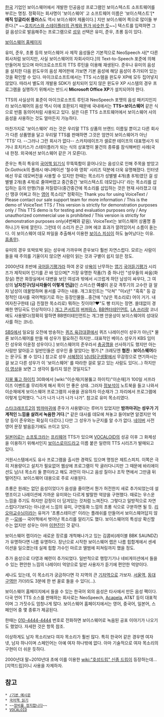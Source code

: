 [[한국]] 기업인 보이스웨어에서 개발한 인공음성 프로그램인 보이스텍스트 소프트웨어를 부르는 명칭. 정확히는 회사명이 '보이스웨어' 고 소프트웨어 이름은 '보이스텍스트'[* '''매직 잉글리쉬 플러스'''도 역시 보이스웨어 제품이다.] 지만 보이스웨어 쪽으로 많이들 부른다.[* ~~[[보통명사가 된 고유명사들|호치키스와 스테이플러의 관계와 뭔가 비슷한 듯]]~~] 텍스트를 입력하면 그걸 음성으로 발음해주는 프로그램으로 [[성우]] 선택은 유미, 준우, 초롱 등이 있다.

[http://www.voiceware.co.kr 보이스웨어 홈페이지]

유미, 준우, 초롱 등의 보이스웨어 사 제작 음성들은 기본적으로 NeoSpeech 사[* 다른 회사처럼 보이지만, 사실 보이스웨어의 자회사이다.]의 Text-to-Speech 포준에 의해 만들어져 있으며 마이크로소프트의 TTS 루틴을 이용해 재생된다. 준우나 유미의 음성을 설치한 다음 윈도우의 음성 제어판에 가보면 기본 음성에 해당 음성이 추가되어 있는 것을 확인할 수 있다. 마이크로소프트에서는 TTS 시스템을 윈도우 XP에 모두 집어넣지 않았다. 따라서 별도의 개발용 SDK가 설치되어 있지 않은 윈도우 XP 시스템의 경우 프로그램을 실행하기 위해서는 반드시 '''Microsoft Office XP'''가 설치되어야 한다.

TTS의 사실상의 표준이 마이크로소프트 루틴과 NeoSpeech 포맷의 음성 패키지인지라 보이스웨어의 음성 역시 이에 호환되기 때문에 국내에서는 '''TTS=보이스웨어''' 같은 식으로 반쯤 동의어처럼 사용되고 있다. 실은 다른 TTS 소프트웨어에서 보이스웨어 사의 음성을 사용하는 것도 얼마든지 가능하다.

마찬가지로 '보이스웨어' 라는 것은 우리말 TTS 상품의 브랜드 이름일 뿐이고 다른 회사가 다른 상품명을 달고 우리말 TTS를 판매하면 그것은 엄연이 보이스웨어가 아닌 'TTS' 다. --그러나 그런 회사가 없다-- 스카치테이프가 셀로판 테이프의 대표명사가 되거나 호치키스가 스테이플러가 되는 식의 상표명이 물건의 종류를 잠식해버린 사례(국내 한정. 외국에선 보이스웨어 같은 거 모른다).

준우는 특히 특유의 [[국어책 읽기]]식 무뚝뚝함이 묻어나오는 음성으로 인해 주목을 받았고 Dr.Gothick의 플래시 애니메이션 '철수와 영희' 시리즈 덕분에 더욱 유명해졌다. 인터넷에선 무료 데모버전을 사용할 수 있지만 한때는 목소리가 성별별 4개(총 8개)였던 걸 성별별 2개(총 4개)로 줄여버렸고 중간중간 '보이스텍스트 데모입니다' 라는 목소리를 삽입하는 등의 만행(?)을 저질렀다(중간중간에 목소리를 삽입하는 것은 현재 사라졌고 대신 땡큐 어쩌고 하는 [[영어]] 목소리[* 정확히는 Thank you for using VoiceText / Please contact our sale support team for more information / This is the demo of VoiceText TTS / This version is strictly for demonstration purposes only / This TTS demo is for testing and evaluation purposes only / Any unauthorized commercial use is prohibited / This version is strictly for demonstration purposes only(4번째와 같음). VoiceText는 보이스웨어 상품명 중 하나.]가 뒤에 깔린다. 그런데 이 소리가 은근 크며 에코 효과가 깔려있어서 소름이 돋는다. 이 보이스웨어 데모 파일을 추출해서 이용한 [[보이스 피싱]]이 하도 늘어났다는 이유. [[흠좀무]]).

유미의 경우 또박또박 읽는 성우에 가까우며 준우보다 훨씬 자연스럽다. 모르는 사람이 들을 때 주의를 기울이지 않으면 사람이 읽는 것과 구별이 쉽지 않은 정도.

2000년대 초반에 [[국어듣기평가]]라 하여 온갖 상[[욕]]이 난무하는 [[엽기]] [[국어듣기평가]] 시리즈가 제작되어 인기를 끈 바 있으며[* 가장 유명한 작품(?) 중 하나인 "성우들의 싸움(화장실) 편은 화장실에서 대변을 보던 여성과 밖에서 시끄럽게 하던 남성이 싸우다, 그 여성의 '''남자친구(당사자들이 이렇게 언급)'''인 스미스란 '''여성'''이 온갖 격투기의 고수란 걸 알자 남성이 데꿀멍하며 용서를 구하는 내용. 개그포인트는 "닥쳐" "미x년" "흑흑" 등 감정적인 대사를 국어책읽기로 하는 등장인물들...중간에 "(낮은 목소리로) 어이 거기. 내 여자친구한테 (급 친절한 목소리로) 뭐하는 짓이야?♥"도 빵 터지는 장면. 쓸데없이 경쾌한 엔딩곡도 인상적이다.] [[개그 콘서트]]의 [[버퍼링스]], [[BB엔터테인먼트]], [[LA 쓰리랑]] 코너에도 사용됐다(정확히 말하면 BB엔터테인먼트는 개그맨 안윤상이 보이스웨어의 성대모사를 하는 코너).

[[SBS]]에서 일요일 오전에 방송하는 [[퀴즈 육감대결]]에서 퀴즈 나레이션이 성우가 아닌[* 물론 보이스웨어를 만들 때 성우가 필요하긴 하지만...대표적인 베이스 성우가 KBS 임미진 성우와 이윤정 성우이다.] 보이스웨어의 준우라서 [[충공깽]]을 선사하기도 했지만 아는 사람만 알아듣고 일반인들은 성우인 줄 알았다는 평가.[* 크레딧엔 '''협찬 : 보이스웨어'''라는 문구도 볼 수 있다.] 참고로 성우 [[서혜정]]이 [[남녀탐구생활]]에서 무감정으로 연기하시는 걸 보고 다른 성우가 이 '보이스웨어' 를 따라한 걸로 알고 있는 사람도 있다(...) 하지만 [http://video.nate.com/208134693 이 영상]을 보면 그 생각이 틀리지 않은 것일지도?

[[지붕 뚫고 하이킥]] 30화에서 [wiki:"이순재(지붕뚫고 하이킥)"이순재]가 100일 서프라이즈 이벤트를 무리하게 해서 목이 안 좋은 상태. 그러자 [[정보석]]이 노트북을 들고 나와서 이순재에게 보이스웨어 프로그램의 사용을 권유하자 이순재가 그 자리에서 프로그램에 이렇게 입력했다. "나가 나가 나가 나가 나가". 참고로 유미 목소리였다.

[[스타크래프트2]]의 [[밤까마귀]]에 준우가 사용됐다는 루머가 있었지만 '''밤까마귀는 성우가 기계적인 느낌을 살려서 녹음한 거다'''.[* 같은 대사를 데모에 쳐놓고 들어보면 알겠지만 억양 등이 준우와는 확실히 다르다.] 다만 그 성우가 누군지를 알 수가 없다. [[네이버]] 사전 영어 문장 발음듣기에도 쓰이고 있다.

[[일본어]]로는 [[소프토크]]라는 [[프리웨어]] TTS가 있으며 [[VOCALOID]]의 성공 이후 그 화제성을 이용하기 위해서인지 [[보이스로이드]]라고 이름 붙은 일련의 TTS 시리즈가 발매되고 있다.

거원시스템에서도 유사 프로그램을 출시한 경력도 있으며 명칭은 제트스피치. 이쪽은 극히 저용량이고 설치가 필요없어 웹상에 프로그램이 막 굴러다니지만 그 때문에 바리에이션도 남/녀 목소리 둘 뿐이라고 해도 과언이 아니고 음성 질이나 조작 면에서 그만큼 뒤떨어진다. 보이스웨어 대용으로 주로 사용된다.

초롱은 원래는 없던 음성이었다가 음성을 줄이면서 뭔가 허전한지 새로 추가되었는데 설명조이고 나레이션에 가까운 유미와는 다르게 발랄한 억양을 구현했다. 때로는 우스운 느낌을 주기도 하지만 감정이 더 담겨있는 것처럼 느껴진다. 그렇다고 일방적으로 자연스럽다기보다는 아나운서 느낌의 유미, 구연동화 느낌의 초롱 식으로 구분하면 될 듯. [[리오마교수님]]이라는 유저가 '초롱스테이션' 이라는 플래쉬를 만들어서 보이스웨어답지 않은 --[[모에]]-- 국어책에서 벗어난 목소리를 알리기도 했다. 보이스웨어의 특성상 확신할 수는 없지만 성우는 아마 [[이현진]]인 것 같다.

보이스웨어 랩이라는 새로운 장르를 개척해나가고 있는 김콤비(레이블 BBK SAUNDZ)가 유명하다면 나름 유명하다. 장난으로 시작한 보이스웨어 랩은 나름 힙합계에서 센세이션을 일으켰는데 실제 힙합 가수인 마르코 앨범에 피쳐링까지 했을 정도.

추가 음성으로 다영과 혜련이 추가되었다. 일반적으로 행망기기나 네비게이션에서 들을 수 있는 편안한 느낌의 나레이터 억양으로 일반 사용자가 듣기에 편안한 억양이다.

세나도 있는데, 이 목소리가 궁금하다면 각 지역의 큰 [[기차역]]으로 가보자. [[서울역]], [[동대구역]]만 가더라도 3분에 한 번 꼴로 들을 수 있다(...). 

보이스웨어 홈페이지에서 들을 수 있는 한국어 외의 음성은 타사에서 만든 음성 팩이다. 다국 언어 TTS 소스를 판매하는 회사로는 NeoSpeech, [http://www.acapela-group.com/ Acapela], AT&T 등이 대표적이며 그 가짓수도 엄청나게 많다. 보이스웨어 홈페이지에서는 영어, 중국어, 일본어, 스페인어 중 몇 종류가 제공된다.

한때는 [[010-4444-4444]] 번호로 전화하면 보이스웨어로 녹음된 공포 이야기가 나오기도 했었다. 자세한 것은 항목 참조.

이상하게도 남자 목소리보다 여자 목소리가 훨씬 많다. 특히 한국어 같은 경우엔 여자 넷, 남자 하나이며 스페인어는 아예 여자 하나밖에 없다. 아마 기술적으로 여자 목소리의 구현이 더 쉬운 듯하다.

2000년대 말~2010년대 초에 이를 이용한 [[wiki:"호성드립" 신종 드립]]이 등장하는데... [지역드립]이니 사용을 자제하자.

== 참고 ==
 * [[/기본 예시문]]
 * [[국어책 읽기]]
 * ~~[[장비를 정지합니다]]~~
 * [[VOCALOID]]

